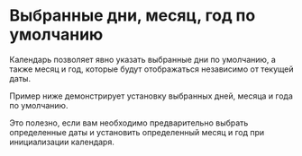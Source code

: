 # Выбранные дни, месяц, год по умолчанию

Календарь позволяет явно указать выбранные дни по умолчанию, а также месяц и год, которые будут отображаться независимо от текущей даты.

Пример ниже демонстрирует установку выбранных дней, месяца и года по умолчанию.

<Sandbox example="date-management-selected-days-month-year-by-default" />

Это полезно, если вам необходимо предварительно выбрать определенные даты и установить определенный месяц и год при инициализации календаря.
